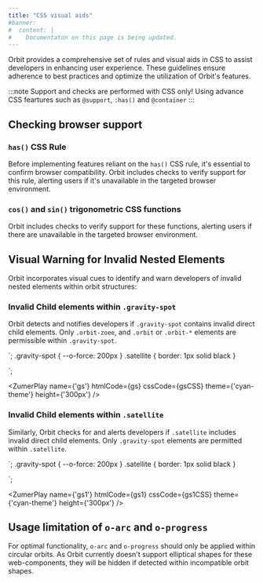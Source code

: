 ```yaml
---
title: "CSS visual aids"
#banner: 
#  content: |
#    Documentaton on this page is being updated.
---
```



Orbit provides a comprehensive set of rules and visual aids in CSS to assist developers in enhancing user experience. These guidelines ensure adherence to best practices and optimize the utilization of Orbit's features.

:::note
Support and checks are performed with CSS only! Using advance CSS feartures such as `@support`, `:has()` and `@container`
:::

## Checking browser support 

### `has()` CSS Rule

Before implementing features reliant on the `has()` CSS rule, it's essential to confirm browser compatibility. Orbit includes checks to verify support for this rule, alerting users if it's unavailable in the targeted browser environment.

### `cos()` and  `sin()` trigonometric CSS functions

Orbit includes checks to verify support for these functions, alerting users if there are unavailable in the targeted browser environment.

## Visual Warning for Invalid Nested Elements

Orbit incorporates visual cues to identify and warn developers of invalid nested elements within orbit structures:

###  Invalid Child elements within `.gravity-spot`

Orbit detects and notifies developers if `.gravity-spot` contains invalid direct child elements. Only  `.orbit-zoee`, and `.orbit` or `.orbit-*` elements are permissible within `.gravity-spot`.


<div class="bigbang">
  <div class="gravity-spot">
    <!-- Orbit detects that gravity-spot > satellite is not valid -->
    <div class="satellite"></div>
  </div>
</div>

`;
.gravity-spot {
  --o-force: 200px
}
.satellite {
  border: 1px solid black
}

`;

<ZumerPlay name={'gs'}   htmlCode={gs} cssCode={gsCSS} theme={'cyan-theme'} height={'300px'} />



### Invalid Child elements within `.satellite`
Similarly, Orbit checks for and alerts developers if `.satellite` includes invalid direct child elements. Only `.gravity-spot` elements are permitted within `.satellite`.



<div class="bigbang">
  <div class="gravity-spot">
    <div class="orbit-5">
      <div class="satellite at-center">
        <!-- Orbit detects that satellite > orbit is not valid -->
        <div class="orbit-10"></div>
      </div>
    </div>
</div>

`;
.gravity-spot {
  --o-force: 200px
}
.satellite {
  border: 1px solid black
}

`;

<ZumerPlay name={'gs1'}   htmlCode={gs1} cssCode={gs1CSS} theme={'cyan-theme'} height={'300px'} />


## Usage limitation of `o-arc` and `o-progress`

For optimal functionality, `o-arc` and `o-progress` should only be applied within circular orbits. As Orbit currently doesn't support elliptical shapes for these web-components, they will be hidden if detected within incompatible orbit shapes.
